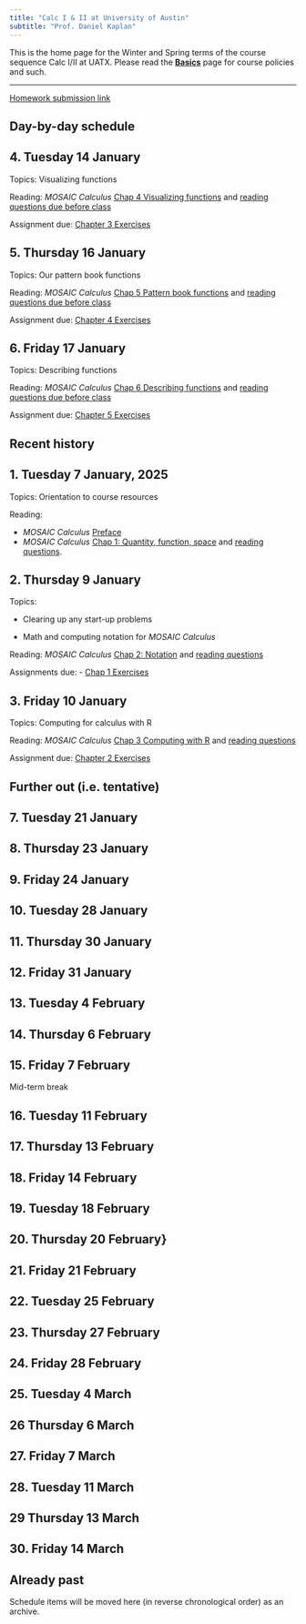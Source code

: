 ```yaml
---
title: "Calc I & II at University of Austin"
subtitle: "Prof. Daniel Kaplan"
---
```



This is the home page for the Winter and Spring terms of the course sequence Calc I/II at UATX. Please read the [**Basics**](basics.html) page for course policies and such. 

------

[Homework submission link](https://docs.google.com/forms/d/e/1FAIpQLSdvTVopfAxoEUcmXzi7CH6YoTpUzEwy2B3mtLmrgWptfIckVA/viewform?usp=dialog target="_blank")

## Day-by-day schedule

::: {.callout-note}
## 4. Tuesday 14 January
Topics: Visualizing functions

Reading: *MOSAIC Calculus* [Chap 4 Visualizing functions](https://www.mosaic-web.org/MOSAIC-Calculus/Textbook/Preliminaries/04-graphs-and-graphics.html) and [reading questions due before class](https://dtkaplan.github.io/MC-Workbook/04-reading.html)

Assignment due: [Chapter 3 Exercises](https://dtkaplan.github.io/MC-Workbook/03-exercises.html)
:::

::: {.callout-note}
## 5. Thursday 16 January
Topics: Our pattern book functions

Reading: *MOSAIC Calculus* [Chap 5 Pattern book functions](https://www.mosaic-web.org/MOSAIC-Calculus/Textbook/Preliminaries/05-pattern-book-functions.html) and [reading questions due before class](https://dtkaplan.github.io/MC-Workbook/05-reading.html)

Assignment due: [Chapter 4 Exercises](https://dtkaplan.github.io/MC-Workbook/04-exercises.html)
:::

::: {.callout-note}
## 6. Friday 17 January

Topics: Describing functions

Reading: *MOSAIC Calculus* [Chap 6 Describing functions ](https://www.mosaic-web.org/MOSAIC-Calculus/Textbook/Preliminaries/06-describing-functions.html) and [reading questions due before class](https://dtkaplan.github.io/MC-Workbook/06-reading.html)

Assignment due: [Chapter 5 Exercises](https://dtkaplan.github.io/MC-Workbook/05-exercises.html)
:::


<!-- THIS IS PAST STUFF. YOU SHOULD BE EDITING ABOVE THIS LINE -->























## Recent history



::: {.callout-note}
## 1. Tuesday 7 January, 2025
Topics: Orientation to course resources

Reading:     

- *MOSAIC Calculus* [Preface](https://www.mosaic-web.org/MOSAIC-Calculus/Textbook/)
- *MOSAIC Calculus* [Chap 1: Quantity, function, space](https://www.mosaic-web.org/MOSAIC-Calculus/Textbook/Preliminaries/01-quant-fun-space.html) and [reading questions](https://dtkaplan.github.io/MC-Workbook/01-reading.html). 
:::

::: {.callout-note}
## 2. Thursday 9 January
Topics:

- Clearing up any start-up problems   

- Math and computing notation for *MOSAIC Calculus*

Reading: *MOSAIC Calculus* [Chap 2: Notation](https://www.mosaic-web.org/MOSAIC-Calculus/Textbook/Preliminaries/02-notation.html) and [reading questions](https://dtkaplan.github.io/MC-Workbook/02-reading.html)

Assignments due: 
  - [Chap 1 Exercises](https://dtkaplan.github.io/MC-Workbook/01-exercises.html)


:::

::: {.callout-note}
## 3. Friday 10 January

Topics: Computing for calculus with R

Reading: *MOSAIC Calculus* [Chap 3 Computing with R](https://www.mosaic-web.org/MOSAIC-Calculus/Textbook/Preliminaries/03-computing.html) and [reading questions](https://dtkaplan.github.io/MC-Workbook/03-reading.html)

Assignment due: [Chapter 2 Exercises](https://dtkaplan.github.io/MC-Workbook/02-exercises.html)
:::



## Further out (i.e. tentative)

::: {.callout-note}
## 7. Tuesday 21 January

:::


::: {.callout-note}
## 8. Thursday 23 January
:::

::: {.callout-note}
## 9. Friday 24 January

:::

::: {.callout-note}
## 10. Tuesday 28 January

:::

::: {.callout-note}
## 11. Thursday 30 January
:::


::: {.callout-note}
## 12. Friday 31 January

:::

::: {.callout-note}
## 13. Tuesday 4 February

:::


::: {.callout-note}
## 14. Thursday 6 February
:::



::: {.callout-note}
## 15. Friday 7 February

:::

Mid-term break

::: {.callout-note}
## 16. Tuesday 11 February

:::

::: {.callout-note}
## 17. Thursday 13 February
:::


::: {.callout-note}
## 18. Friday 14 February

:::


::: {.callout-note}
## 19. Tuesday 18 February

:::


::: {.callout-note}
## 20. Thursday 20 February}
:::

::: {.callout-note}
## 21. Friday 21 February

:::


::: {.callout-note}
## 22. Tuesday 25 February

:::

::: {.callout-note}
## 23. Thursday 27 February

:::

::: {.callout-note}
## 24. Friday 28 February

:::


::: {.callout-note}
## 25. Tuesday 4 March

:::

::: {.callout-note}
## 26 Thursday 6 March
:::

::: {.callout-note}
## 27. Friday 7 March

:::


::: {.callout-note}
## 28. Tuesday 11 March

:::

::: {.callout-note}
## 29 Thursday 13 March
:::


::: {.callout-note}
## 30. Friday 14 March

:::



## Already past

Schedule items will be moved here (in reverse chronological order) as an archive.


